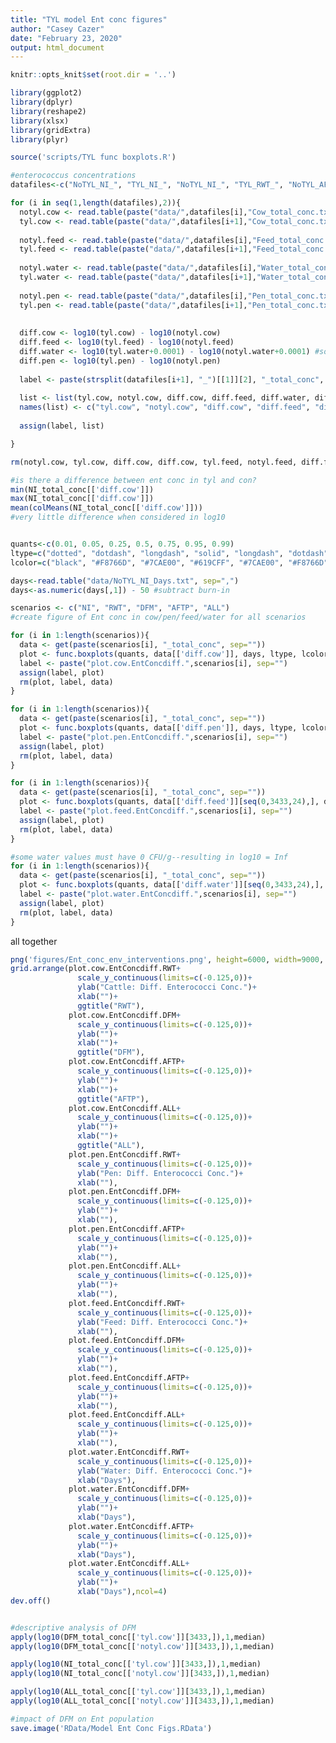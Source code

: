 ---
title: "TYL model Ent conc figures"
author: "Casey Cazer"
date: "February 23, 2020"
output: html_document
---
```{r setup}
knitr::opts_knit$set(root.dir = '..') 
```

```{r}
library(ggplot2)
library(dplyr)
library(reshape2)
library(xlsx)
library(gridExtra)
library(plyr)

source('scripts/TYL func boxplots.R')
```


```{r}
#enterococcus concentrations
datafiles<-c("NoTYL_NI_", "TYL_NI_", "NoTYL_NI_", "TYL_RWT_", "NoTYL_AFTP_", "TYL_AFTP_", "NoTYL_DFM_", "TYL_DFM_", "NoTYL_ALL_", "TYL_ALL_") #control followed by TYL intervention group. RWT control is the same as NoTYL_NI becuase with no tylosin there can be no withdrawal of tylosin. 

for (i in seq(1,length(datafiles),2)){
  notyl.cow <- read.table(paste("data/",datafiles[i],"Cow_total_conc.txt", sep=""), sep=",")
  tyl.cow <- read.table(paste("data/",datafiles[i+1],"Cow_total_conc.txt", sep=""), sep=",")
  
  notyl.feed <- read.table(paste("data/",datafiles[i],"Feed_total_conc.txt", sep=""), sep=",")
  tyl.feed <- read.table(paste("data/",datafiles[i+1],"Feed_total_conc.txt", sep=""), sep=",")
  
  notyl.water <- read.table(paste("data/",datafiles[i],"Water_total_conc.txt", sep=""), sep=",")
  tyl.water <- read.table(paste("data/",datafiles[i+1],"Water_total_conc.txt", sep=""), sep=",")
  
  notyl.pen <- read.table(paste("data/",datafiles[i],"Pen_total_conc.txt", sep=""), sep=",")
  tyl.pen <- read.table(paste("data/",datafiles[i+1],"Pen_total_conc.txt", sep=""), sep=",")
  
  
  diff.cow <- log10(tyl.cow) - log10(notyl.cow)
  diff.feed <- log10(tyl.feed) - log10(notyl.feed)
  diff.water <- log10(tyl.water+0.0001) - log10(notyl.water+0.0001) #some water values have 0 CFU/g. add in small amount to avoid infinite/NA values
  diff.pen <- log10(tyl.pen) - log10(notyl.pen)
  
  label <- paste(strsplit(datafiles[i+1], "_")[[1]][2], "_total_conc", sep="")
  
  list <- list(tyl.cow, notyl.cow, diff.cow, diff.feed, diff.water, diff.pen)
  names(list) <- c("tyl.cow", "notyl.cow", "diff.cow", "diff.feed", "diff.water", "diff.pen")
  
  assign(label, list)

}

rm(notyl.cow, tyl.cow, diff.cow, diff.cow, tyl.feed, notyl.feed, diff.feed, notyl.water, tyl.water, diff.water, notyl.pen, tyl.pen, diff.pen)

#is there a difference between ent conc in tyl and con?
min(NI_total_conc[['diff.cow']])
max(NI_total_conc[['diff.cow']])
mean(colMeans(NI_total_conc[['diff.cow']]))
#very little difference when considered in log10


quants<-c(0.01, 0.05, 0.25, 0.5, 0.75, 0.95, 0.99)
ltype=c("dotted", "dotdash", "longdash", "solid", "longdash", "dotdash", "dotted")
lcolor=c("black", "#F8766D", "#7CAE00", "#619CFF", "#7CAE00", "#F8766D", "black")

days<-read.table("data/NoTYL_NI_Days.txt", sep=",")
days<-as.numeric(days[,1]) - 50 #subtract burn-in

scenarios <- c("NI", "RWT", "DFM", "AFTP", "ALL")
#create figure of Ent conc in cow/pen/feed/water for all scenarios

for (i in 1:length(scenarios)){
  data <- get(paste(scenarios[i], "_total_conc", sep=""))
  plot <- func.boxplots(quants, data[['diff.cow']], days, ltype, lcolor, FALSE, FALSE, "Difference in Enterococci Concentrations")
  label <- paste("plot.cow.EntConcdiff.",scenarios[i], sep="")
  assign(label, plot)
  rm(plot, label, data)
}

for (i in 1:length(scenarios)){
  data <- get(paste(scenarios[i], "_total_conc", sep=""))
  plot <- func.boxplots(quants, data[['diff.pen']], days, ltype, lcolor, FALSE, FALSE, "Difference in Enterococci Concentrations")
  label <- paste("plot.pen.EntConcdiff.",scenarios[i], sep="")
  assign(label, plot)
  rm(plot, label, data)
}

for (i in 1:length(scenarios)){
  data <- get(paste(scenarios[i], "_total_conc", sep=""))
  plot <- func.boxplots(quants, data[['diff.feed']][seq(0,3433,24),], days[seq(0,3433,24)], ltype, lcolor, FALSE, FALSE, "Difference in Enterococci Concentrations")
  label <- paste("plot.feed.EntConcdiff.",scenarios[i], sep="")
  assign(label, plot)
  rm(plot, label, data)
}

#some water values must have 0 CFU/g--resulting in log10 = Inf
for (i in 1:length(scenarios)){
  data <- get(paste(scenarios[i], "_total_conc", sep=""))
  plot <- func.boxplots(quants, data[['diff.water']][seq(0,3433,24),], days[seq(0,3433,24)], ltype, lcolor, FALSE, FALSE, "Difference in Enterococci Concentrations")
  label <- paste("plot.water.EntConcdiff.",scenarios[i], sep="")
  assign(label, plot)
  rm(plot, label, data)
}
```


all together
```{r}
png('figures/Ent_conc_env_interventions.png', height=6000, width=9000, res=300)
grid.arrange(plot.cow.EntConcdiff.RWT+
               scale_y_continuous(limits=c(-0.125,0))+
               ylab("Cattle: Diff. Enterococci Conc.")+
               xlab("")+
               ggtitle("RWT"), 
             plot.cow.EntConcdiff.DFM+
               scale_y_continuous(limits=c(-0.125,0))+
               ylab("")+
               xlab("")+
               ggtitle("DFM"), 
             plot.cow.EntConcdiff.AFTP+
               scale_y_continuous(limits=c(-0.125,0))+
               ylab("")+
               xlab("")+
               ggtitle("AFTP"), 
             plot.cow.EntConcdiff.ALL+
               scale_y_continuous(limits=c(-0.125,0))+
               ylab("")+
               xlab("")+
               ggtitle("ALL"),
             plot.pen.EntConcdiff.RWT+
               scale_y_continuous(limits=c(-0.125,0))+
               ylab("Pen: Diff. Enterococci Conc.")+
               xlab(""), 
             plot.pen.EntConcdiff.DFM+
               scale_y_continuous(limits=c(-0.125,0))+
               ylab("")+
               xlab(""), 
             plot.pen.EntConcdiff.AFTP+
               scale_y_continuous(limits=c(-0.125,0))+
               ylab("")+
               xlab(""), 
             plot.pen.EntConcdiff.ALL+
               scale_y_continuous(limits=c(-0.125,0))+
               ylab("")+
               xlab(""),
             plot.feed.EntConcdiff.RWT+
               scale_y_continuous(limits=c(-0.125,0))+
               ylab("Feed: Diff. Enterococci Conc.")+
               xlab(""), 
             plot.feed.EntConcdiff.DFM+
               scale_y_continuous(limits=c(-0.125,0))+
               ylab("")+
               xlab(""), 
             plot.feed.EntConcdiff.AFTP+
               scale_y_continuous(limits=c(-0.125,0))+
               ylab("")+
               xlab(""), 
             plot.feed.EntConcdiff.ALL+
               scale_y_continuous(limits=c(-0.125,0))+
               ylab("")+
               xlab(""),
             plot.water.EntConcdiff.RWT+
               scale_y_continuous(limits=c(-0.125,0))+
               ylab("Water: Diff. Enterococci Conc.")+
               xlab("Days"), 
             plot.water.EntConcdiff.DFM+
               scale_y_continuous(limits=c(-0.125,0))+
               ylab("")+
               xlab("Days"), 
             plot.water.EntConcdiff.AFTP+
               scale_y_continuous(limits=c(-0.125,0))+
               ylab("")+
               xlab("Days"), 
             plot.water.EntConcdiff.ALL+
               scale_y_continuous(limits=c(-0.125,0))+
               ylab("")+
               xlab("Days"),ncol=4)
dev.off()


#descriptive analysis of DFM
apply(log10(DFM_total_conc[['tyl.cow']][3433,]),1,median)
apply(log10(DFM_total_conc[['notyl.cow']][3433,]),1,median)

apply(log10(NI_total_conc[['tyl.cow']][3433,]),1,median)
apply(log10(NI_total_conc[['notyl.cow']][3433,]),1,median)

apply(log10(ALL_total_conc[['tyl.cow']][3433,]),1,median)
apply(log10(ALL_total_conc[['notyl.cow']][3433,]),1,median)

```


```{r}
#impact of DFM on Ent population
save.image('RData/Model Ent Conc Figs.RData')
```
